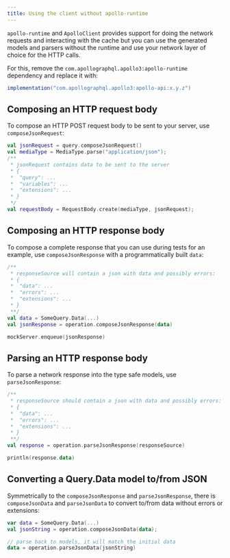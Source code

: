 ```yaml
---
title: Using the client without apollo-runtime
---
```



`apollo-runtime` and `ApolloClient` provides support for doing the network requests and interacting with the cache but you can use the generated models and parsers without the runtime and use your network layer of choice for the HTTP calls.

For this, remove the `com.apollographql.apollo3:apollo-runtime` dependency and replace it with:

```kotlin:title=build.gradle
implementation("com.apollographql.apollo3:apollo-api:x.y.z")
```

## Composing an HTTP request body

To compose an HTTP POST request body to be sent to your server, use `composeJsonRequest`:

<MultiCodeBlock>

```kotlin
val jsonRequest = query.composeJsonRequest()
val mediaType = MediaType.parse("application/json");
/**
 * jsonRequest contains data to be sent to the server
 * {
 *  "query": ...
 *  "variables": ...
 *  "extensions": ...
 * }
 */
val requestBody = RequestBody.create(mediaType, jsonRequest);
```

</MultiCodeBlock>


## Composing an HTTP response body

To compose a complete response that you can use during tests for an example, use `composeJsonResponse` with a programmatically built `data`:

```kotlin
/**
 * responseSource will contain a json with data and possibly errors:
 * {
 *  "data": ...
 *  "errors": ...
 *  "extensions": ...
 * }
 **/
val data = SomeQuery.Data(...)
val jsonResponse = operation.composeJsonResponse(data)

mockServer.enqueue(jsonResponse)
```

## Parsing an HTTP response body

To parse a network response into the type safe models, use `parseJsonResponse`:

```kotlin
/**
 * responseSource should contain a json with data and possibly errors:
 * {
 *  "data": ...
 *  "errors": ...
 *  "extensions": ...
 * }
 **/
val response = operation.parseJsonResponse(responseSource)

println(response.data)
```

## Converting a Query.Data model to/from JSON

Symmetrically to the `composeJsonResponse` and `parseJsonResponse`, there is `composeJsonData` and `parseJsonData` to convert to/from data without errors or extensions:


```kotlin
var data = SomeQuery.Data(...)
val jsonString = operation.composeJsonData(data);

// parse back to models, it will match the initial data
data = operation.parseJsonData(jsonString)
```


